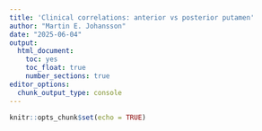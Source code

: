 ```yaml
---
title: 'Clinical correlations: anterior vs posterior putamen'
author: "Martin E. Johansson"
date: "2025-06-04"
output: 
  html_document: 
    toc: yes
    toc_float: true
    number_sections: true
editor_options: 
  chunk_output_type: console
---
```


```r
knitr::opts_chunk$set(echo = TRUE)
```


